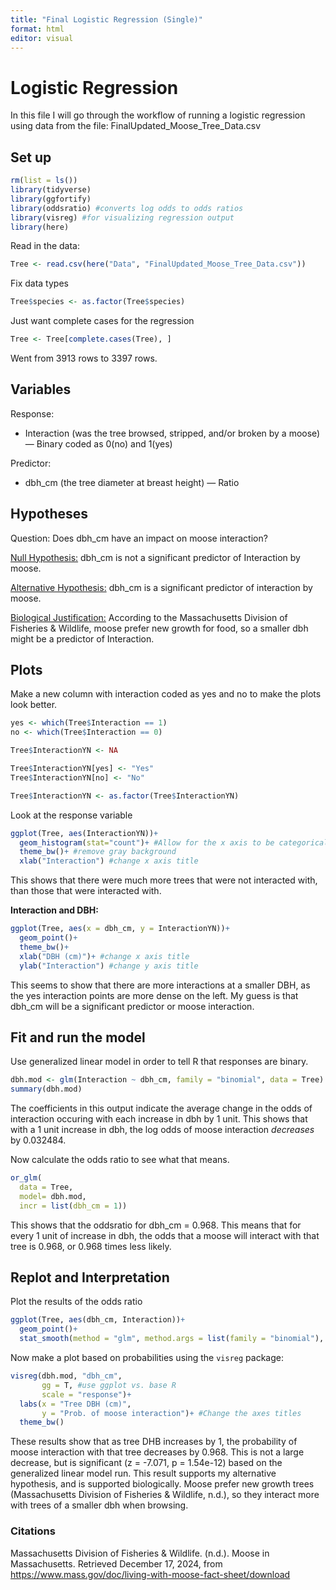 ```yaml
---
title: "Final Logistic Regression (Single)"
format: html
editor: visual
---
```


# Logistic Regression

In this file I will go through the workflow of running a logistic regression using data from the file: FinalUpdated_Moose_Tree_Data.csv

## Set up

```r
rm(list = ls())
library(tidyverse)
library(ggfortify)
library(oddsratio) #converts log odds to odds ratios
library(visreg) #for visualizing regression output
library(here)
```

Read in the data:

```r
Tree <- read.csv(here("Data", "FinalUpdated_Moose_Tree_Data.csv"))
```

Fix data types

```r
Tree$species <- as.factor(Tree$species)
```

Just want complete cases for the regression

```r
Tree <- Tree[complete.cases(Tree), ]
```

Went from 3913 rows to 3397 rows.

## Variables

Response:

-   Interaction (was the tree browsed, stripped, and/or broken by a moose) — Binary coded as 0(no) and 1(yes)

Predictor:

-   dbh_cm (the tree diameter at breast height) — Ratio

## Hypotheses

Question: Does dbh_cm have an impact on moose interaction?

[Null Hypothesis:]{.underline} dbh_cm is not a significant predictor of Interaction by moose.

[Alternative Hypothesis:]{.underline} dbh_cm is a significant predictor of interaction by moose.

[Biological Justification:]{.underline} According to the Massachusetts Division of Fisheries & Wildlife, moose prefer new growth for food, so a smaller dbh might be a predictor of Interaction.

## Plots

Make a new column with interaction coded as yes and no to make the plots look better.

```r
yes <- which(Tree$Interaction == 1)
no <- which(Tree$Interaction == 0)

Tree$InteractionYN <- NA

Tree$InteractionYN[yes] <- "Yes"
Tree$InteractionYN[no] <- "No"

Tree$InteractionYN <- as.factor(Tree$InteractionYN)
```

Look at the response variable

```r
ggplot(Tree, aes(InteractionYN))+
  geom_histogram(stat="count")+ #Allow for the x axis to be categorical, not continuous
  theme_bw()+ #remove gray background
  xlab("Interaction") #change x axis title
```

This shows that there were much more trees that were not interacted with, than those that were interacted with.

**Interaction and DBH:**

```r
ggplot(Tree, aes(x = dbh_cm, y = InteractionYN))+
  geom_point()+
  theme_bw()+ 
  xlab("DBH (cm)")+ #change x axis title
  ylab("Interaction") #change y axis title
```

This seems to show that there are more interactions at a smaller DBH, as the yes interaction points are more dense on the left. My guess is that dbh_cm will be a significant predictor or moose interaction.

## Fit and run the model

Use generalized linear model in order to tell R that responses are binary.

```r
dbh.mod <- glm(Interaction ~ dbh_cm, family = "binomial", data = Tree) #Fit the model with dbh as a function of interaction using the binomial family and the tree data set. 
summary(dbh.mod) 
```

The coefficients in this output indicate the average change in the odds of interaction occuring with each increase in dbh by 1 unit. This shows that with a 1 unit increase in dbh, the log odds of moose interaction *decreases* by 0.032484.

Now calculate the odds ratio to see what that means.

```r
or_glm(
  data = Tree, 
  model= dbh.mod, 
  incr = list(dbh_cm = 1))
```

This shows that the oddsratio for dbh_cm = 0.968. This means that for every 1 unit of increase in dbh, the odds that a moose will interact with that tree is 0.968, or 0.968 times less likely.

## Replot and Interpretation

Plot the results of the odds ratio

```r
ggplot(Tree, aes(dbh_cm, Interaction))+
  geom_point()+
  stat_smooth(method = "glm", method.args = list(family = "binomial"), se = F)
```

Now make a plot based on probabilities using the `visreg` package:

```r
visreg(dbh.mod, "dbh_cm", 
       gg = T, #use ggplot vs. base R
       scale = "response")+
  labs(x = "Tree DBH (cm)",
       y = "Prob. of moose interaction")+ #Change the axes titles
  theme_bw()
```

These results show that as tree DHB increases by 1, the probability of moose interaction with that tree decreases by 0.968. This is not a large decrease, but is significant (z = -7.071, p = 1.54e-12) based on the generalized linear model run. This result supports my alternative hypothesis, and is supported biologically. Moose prefer new growth trees (Massachusetts Division of Fisheries & Wildlife, n.d.), so they interact more with trees of a smaller dbh when browsing.

### Citations

Massachusetts Division of Fisheries & Wildlife. (n.d.). Moose in Massachusetts. Retrieved December 17, 2024, from <https://www.mass.gov/doc/living-with-moose-fact-sheet/download>
